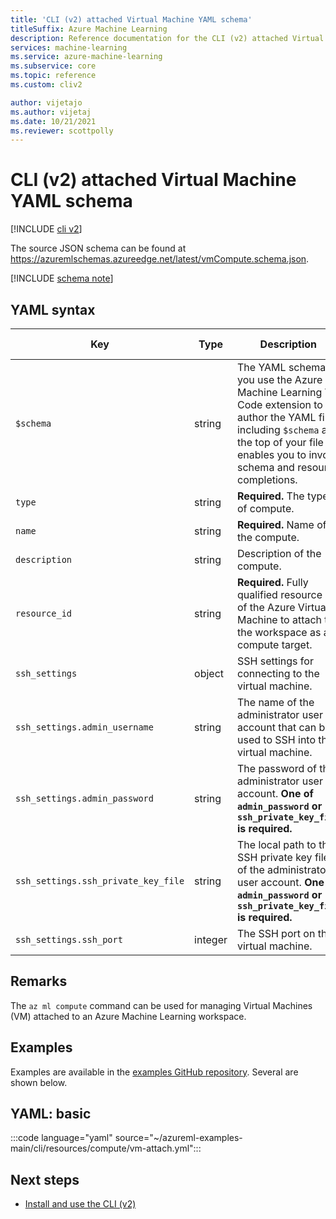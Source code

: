 ```yaml
---
title: 'CLI (v2) attached Virtual Machine YAML schema'
titleSuffix: Azure Machine Learning
description: Reference documentation for the CLI (v2) attached Virtual Machine schema.
services: machine-learning
ms.service: azure-machine-learning
ms.subservice: core
ms.topic: reference
ms.custom: cliv2

author: vijetajo
ms.author: vijetaj
ms.date: 10/21/2021
ms.reviewer: scottpolly
---
```


# CLI (v2) attached Virtual Machine YAML schema

[!INCLUDE [cli v2](includes/machine-learning-cli-v2.md)]

The source JSON schema can be found at https://azuremlschemas.azureedge.net/latest/vmCompute.schema.json.



[!INCLUDE [schema note](includes/machine-learning-preview-old-json-schema-note.md)]

## YAML syntax

| Key | Type | Description | Allowed values | Default value |
| --- | ---- | ----------- | -------------- | ------- |
| `$schema` | string | The YAML schema. If you use the Azure Machine Learning VS Code extension to author the YAML file, including `$schema` at the top of your file enables you to invoke schema and resource completions. | | |
| `type` | string | **Required.** The type of compute. | `virtualmachine` | |
| `name` | string | **Required.** Name of the compute. | | |
| `description` | string | Description of the compute. | | |
| `resource_id` | string | **Required.** Fully qualified resource ID of the Azure Virtual Machine to attach to the workspace as a compute target. | | |
| `ssh_settings` | object | SSH settings for connecting to the virtual machine. | | |
| `ssh_settings.admin_username` | string | The name of the administrator user account that can be used to SSH into the virtual machine. | | |
| `ssh_settings.admin_password` | string | The password of the administrator user account. **One of `admin_password` or `ssh_private_key_file` is required.** | | |
| `ssh_settings.ssh_private_key_file` | string | The local path to the SSH private key file of the administrator user account. **One of `admin_password` or `ssh_private_key_file` is required.** | | |
| `ssh_settings.ssh_port` | integer | The SSH port on the virtual machine. | | `22` |

## Remarks

The `az ml compute` command can be used for managing Virtual Machines (VM) attached to an Azure Machine Learning workspace.

## Examples

Examples are available in the [examples GitHub repository](https://github.com/Azure/azureml-examples/tree/main/cli/resources/compute). Several are shown below.

## YAML: basic

:::code language="yaml" source="~/azureml-examples-main/cli/resources/compute/vm-attach.yml":::

## Next steps

- [Install and use the CLI (v2)](how-to-configure-cli.md)

